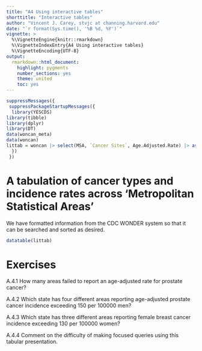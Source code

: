 ```yaml
---
title: "A4 Using interactive tables"
shorttitle: "Interactive tables"
author: "Vincent J. Carey, stvjc at channing.harvard.edu"
date: "`r format(Sys.time(), '%B %d, %Y')`"
vignette: >
  %\VignetteEngine{knitr::rmarkdown}
  %\VignetteIndexEntry{A4 Using interactive tables}
  %\VignetteEncoding{UTF-8}
output:
  rmarkdown::html_document:
    highlight: pygments
    number_sections: yes
    theme: united
    toc: yes
---
```


```r
suppressMessages({
 suppressPackageStartupMessages({
  library(YESCDS)
library(tibble)
library(dplyr)
library(DT)
data(woncan_meta)
data(woncan)
littab = woncan |> select(MSA, `Cancer Sites`, Age.Adjusted.Rate) |> as.data.frame()
  })
 })
```

# A tabulation of cancer types and incidence rates across 'Metropolitan Statistical Areas'

We have formatted information from the CDC WONDER system so that
it can be searched and sorted as desired.

```r
datatable(littab)
```

# Exercises

A.4.1 How many areas failed to report an age-adjusted rate for prostate cancer?

A.4.2 Which state has four different areas reporting age-adjusted prostate cancer incidence exceeding 150 per 100000 men?

A.4.3 Which state has three different areas reporting female breast cancer incidence exceeding 130 per 100000 women?

A.4.4 Comment on the difficulty of making focused queries using this tabular presentation.
